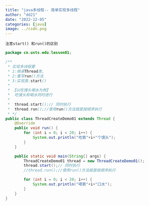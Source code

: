 ```yaml
---
title: "java多线程-- 简单实现多线程"
author: "dd21"
date: "2022-12-05" 
categories: [java]
image: ../csdn.png
---
```



`注意start() 和run()的区别`

```java
package cn.usts.edu.lesson01;

/**
 * 实现多线程要
 * 1:继承Thread类,
 * 2:重写run()方法
 * 3:实现类.start()
 *
 * 【以吃馒头喝水为例】
 *  吃馒头和喝水同时进行
 *  
 *  thread.start();// 同时执行
 *  thread.run();//使用run()方法就是按顺序执行
 * */
public class ThreadCreateDemo01 extends Thread {
    @Override
    public void run() {
        for (int i = 0; i < 20; i++) {
            System.out.println("吃第"+i+"个馒头");
        }
    }

    public static void main(String[] args) {
        ThreadCreateDemo01 thread = new ThreadCreateDemo01();
        thread.start();// 同时执行
        //thread.run();//使用run()方法就是按顺序执行

        for (int i = 0; i < 20; i++) {
            System.out.println("喝第"+i+"口水");
        }
    }
}

```

